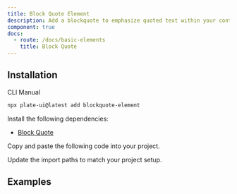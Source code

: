 ```yaml
---
title: Block Quote Element
description: Add a blockquote to emphasize quoted text within your content.
component: true
docs:
  - route: /docs/basic-elements
    title: Block Quote
---
```


<ComponentPreview name="playground-demo" id="basicnodes" />

## Installation

<Tabs defaultValue="cli">

<TabsList>
<TabsTrigger value="cli">CLI</TabsTrigger>
<TabsTrigger value="manual">Manual</TabsTrigger>
</TabsList>
<TabsContent value="cli">

```bash
npx plate-ui@latest add blockquote-element
```

</TabsContent>

<TabsContent value="manual">

<Steps>

<Step>

Install the following dependencies:

- [Block Quote](/docs/basic-elements)

</Step>

<Step>

Copy and paste the following code into your project.

</Step>

<ComponentSource name="blockquote-element" />

<Step>

Update the import paths to match your project setup.

</Step>

</Steps>

</TabsContent>

</Tabs>

## Examples

<ComponentSource src="../../templates/plate-playground/src/lib/plate/plate-plugins.ts" />
